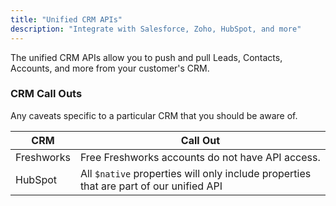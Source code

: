```yaml
---
title: "Unified CRM APIs"
description: "Integrate with Salesforce, Zoho, HubSpot, and more"
---
```


The unified CRM APIs allow you to push and pull Leads, Contacts, Accounts, and more from your customer's CRM.

### CRM Call Outs

Any caveats specific to a particular CRM that you should be aware of.

| CRM        | Call Out                                                                               |
| ---------- | -------------------------------------------------------------------------------------- |
| Freshworks | Free Freshworks accounts do not have API access.                                       |
| HubSpot    | All `$native` properties will only include properties that are part of our unified API |
